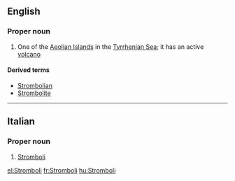 {{see|stromboli}}
==English==

===Proper noun===
{{wikipedia}}
{{en-proper noun}}

# One of the [[Aeolian Islands]] in the [[Tyrrhenian Sea]]; it has an active [[volcano]]

====Derived terms====
* [[Strombolian]]
* [[Strombolite]]

----

==Italian==

===Proper noun===
{{it-proper noun}}

# [[Stromboli]]

[[el:Stromboli]]
[[fr:Stromboli]]
[[hu:Stromboli]]